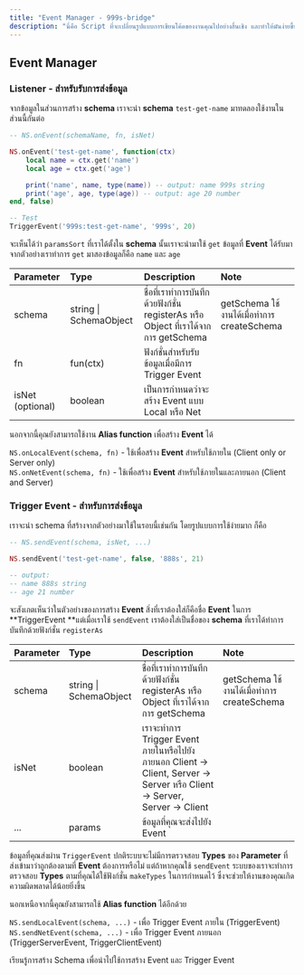 ```yaml
---
title: "Event Manager - 999s-bridge"
description: "นี่คือ Script ที่จะเปลี่ยนรูปแบบการเขียนโค้ดของงานคุณไปอย่างสิ้นเชิง และทำให้มันง่ายขึ้นด้วย 999s-bridge ของพวกเรา"
---
```


## Event Manager

### Listener - สำหรับรับการส่งข้อมูล

จากข้อมูลในส่วนการสร้าง **schema** เราจะนำ **schema** `test-get-name` มาทดลองใช้งานในส่วนนี้กันต่อ

<CodeGroup>

```lua main.lua
-- NS.onEvent(schemaName, fn, isNet)

NS.onEvent('test-get-name', function(ctx)
	local name = ctx.get('name')
	local age = ctx.get('age')

	print('name', name, type(name)) -- output: name 999s string
	print('age', age, type(age)) -- output: age 20 number
end, false)

-- Test
TriggerEvent('999s:test-get-name', '999s', 20)
```

</CodeGroup>

จะเห็นได้ว่า `paramsSort` ที่เราได้ตั้งใน **schema** นั้นเราจะนำมาใช้ `get` ข้อมูลที่ **Event** ได้รับมาจากตัวอย่างเราทำการ `get` มาสองข้อมูลก็คือ `name` และ `age`

| Parameter        | Type                   | Description                                                                         | Note                                       |
| :--------------- | :--------------------- | :---------------------------------------------------------------------------------- | :----------------------------------------- |
| schema           | string \| SchemaObject | ชื่อที่เราทำการบันทึกด้วยฟังก์ชั่น registerAs หรือ Object ที่เราได้จากการ getSchema | getSchema ใช้งานได้เมื่อทำการ createSchema |
| fn               | fun(ctx)               | ฟังก์ชั่นสำหรับรับข้อมูลเมื่อมีการ Trigger Event                                    |                                            |
| isNet (optional) | boolean                | เป็นการกำหนดว่าจะสร้าง Event แบบ Local หรือ Net                                     |                                            |

นอกจากนี้คุณยังสามารถใช้งาน **Alias function** เพื่อสร้าง **Event** ได้

`NS.onLocalEvent(schema, fn)`  - ใช้เพื่อสร้าง **Event** สำหรับใช้ภายใน (Client only or Server only)\
`NS.onNetEvent(schema, fn)` - ใช้เพื่อสร้าง **Event** สำหรับใช้ภายในและภายนอก (Client and Server)

### Trigger Event - สำหรับการส่งข้อมูล

เราจะนำ schema ที่สร้างจากตัวอย่างมาใช้ในรอบนี้เช่นกัน โดยรูปแบบการใช้ง่ายมาก ก็คือ

```lua
-- NS.sendEvent(schema, isNet, ...)

NS.sendEvent('test-get-name', false, '888s', 21)

-- output:
-- name 888s string
-- age 21 number
```

จะสังเกตเห็นว่าในตัวอย่างของการสร้าง **Event** สิ่งที่เราต้องใส่ก็คือชื่อ **Event** ในการ \*\*TriggerEvent \*\*แต่เมื่อเราใช้ `sendEvent` เราต้องใส่เป็นชื่อของ **schema** ที่เราได้ทำการบันทึกด้วยฟังก์ชั่น `registerAs`

| Parameter | Type                   | Description                                                                                                                  | Note                                       |
| :-------- | :--------------------- | :--------------------------------------------------------------------------------------------------------------------------- | :----------------------------------------- |
| schema    | string \| SchemaObject | ชื่อที่เราทำการบันทึกด้วยฟังก์ชั่น registerAs หรือ Object ที่เราได้จากการ getSchema                                          | getSchema ใช้งานได้เมื่อทำการ createSchema |
| isNet     | boolean                | เราจะทำการ Trigger Event ภายในหรือไปยังภายนอก Client -\> Client, Server -\> Server หรือ Client -\> Server, Server -\> Client |                                            |
| ...       | params                 | ข้อมูลที่คุณจะส่งไปยัง Event                                                                                                 |                                            |

ข้อมูลที่คุณส่งผ่าน `TriggerEvent` ปกติระบบจะไม่มีการตรวจสอบ **Types** ของ **Parameter** ที่ส่งเข้ามาว่าถูกต้องตามที่ **Event** ต้องการหรือไม่ แต่ถ้าหากคุณใช้ `sendEvent` ระบบของเราจะทำการตรวจสอบ **Types** ตามที่คุณได้ใช้ฟังก์ชั่น `makeTypes` ในการกำหนดไว้ ซึ่งจะช่วยให้งานของคุณเกิดความผิดพลาดได้น้อยยิ่งขึ้น

นอกเหนือจากนี้คุณยังสามารถใช้ **Alias function** ได้อีกด้วย

`NS.sendLocalEvent(schema, ...)` - เพื่อ Trigger Event ภายใน (TriggerEvent)\
`NS.sendNetEvent(schema, ...)` - เพื่อ Trigger Event ภายนอก (TriggerServerEvent, TriggerClientEvent)

<CardGroup cols={2}>
  <Card title="Schema Manager (Part 1)" icon="angle-left" href="scripts/999s-bridge/schema-manager">
    เรียนรู้การสร้าง Schema เพื่อนำไปใช้การสร้าง Event และ Trigger Event
  </Card>
</CardGroup>